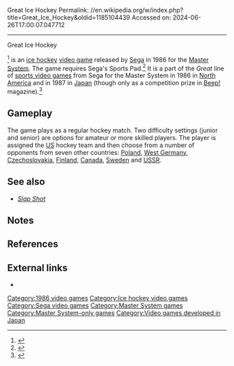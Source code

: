 Great Ice Hockey
Permalink: //en.wikipedia.org/w/index.php?title=Great_Ice_Hockey&oldid=1185104439
Accessed on: 2024-06-26T17:00:07.047712



------
Great Ice Hockey
{{For|other ice hockey video games|Ice hockey (disambiguation)}}

{{Infobox video game
| title = Great Ice Hockey
| image = Great Ice Hockey.jpg
| caption =
| developer = [[Sega]]
| publisher = [[Sega of America]]
| released = {{vgrelease|NA|December 1986<ref>{{cite web|url=http://www.gamespot.com/sms/sports/greaticehockey/index.html?tag=result;title;1|title=Great Ice Hockey for SMS - GameSpot
|publisher= [[GameSpot]]|date=|accessdate=2010-04-05}}</ref>}}
{{vgrelease|JP|1987 (Competition prize)}}
| genre = [[Sports video game|Sports]]
| modes = [[Single-player]], 2 player [[multiplayer]]
| platforms = [[Master System]]
}}

{{nihongo foot|'''''Great Ice Hockey'''''|グレートアイスホッケー|lead=yes|group=lower-alpha}}<!-- See [[WP:JFN]] --> <ref name="mobygames">{{cite web|url= http://www.mobygames.com/game/great-ice-hockey|title=Game Review|publisher=MobyGames|date =|accessdate=2010-04-05}}</ref> is an [[ice hockey]] [[video game]] released by [[Sega]] in 1986 for the [[Master System]]. The game requires Sega's Sports Pad.<ref>{{cite web|url=https://segaretro.org/Sports_Pad|title=Sports Pad |website=Sega Retro}}</ref> It is a part of the ''Great'' line of [[sports video game]]s from Sega for the Master System in 1986 in [[North America]] and in 1987 in [[Japan]] (though only as a competition prize in [[Gemaga|Beep!]] magazine).<ref>{{cite web|url=https://segaretro.org/Great_Ice_Hockey|title=Great Ice Hockey|publisher=Sega Retro|date=24 June 2022|accessdate=2022-06-24}}</ref>

==Gameplay==
The game plays as a regular hockey match. Two difficulty settings (junior and senior) are options for amateur or more skilled players. The player is assigned the [[US]] hockey team and then choose from a number of opponents from seven other countries: [[Poland]], [[West Germany]], [[Czechoslovakia]], [[Finland]], [[Canada]], [[Sweden]] and [[USSR]].

==See also==
*''[[Slap Shot (video game)|Slap Shot]]''

==Notes==
{{reflist|group=lower-alpha}}

==References==
{{reflist}}

==External links==
*{{IAg|segasms_Great_Ice_Hockey_1986_Sega}}

[[Category:1986 video games]]
[[Category:Ice hockey video games]]
[[Category:Sega video games]]
[[Category:Master System games]]
[[Category:Master System-only games]]
[[Category:Video games developed in Japan]]


{{Hockey-videogame-stub}}
{{Sega-stub}}